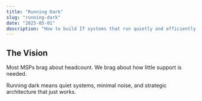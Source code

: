 ```yaml
---
title: "Running Dark"
slug: "running-dark"
date: "2025-05-01"
description: "How to build IT systems that run quietly and efficiently."
---
```


## The Vision

Most MSPs brag about headcount. We brag about how little support is needed.

Running dark means quiet systems, minimal noise, and strategic architecture that just works.
